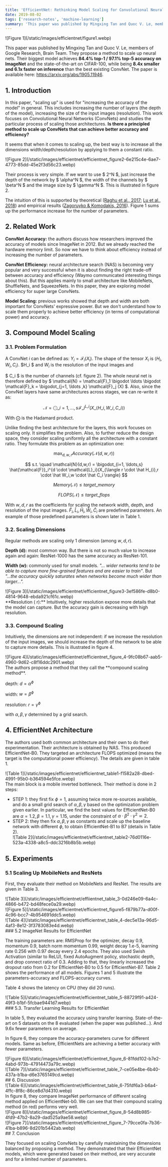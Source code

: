 ```yaml
---
title: 'EfficientNet: Rethinking Model Scaling for Convolutional Neural Networks (May 2019)'
date: 2019-08-02
tags: ['research-notes', 'machine-learning']
summary: 'This paper was published by Mingxing Tan and Quoc V. Le, members of Google Research, Brain Team. They propose a method to scale up neural nets. Their biggest model achieves **84.4% top-1 / 97.1% top-5 accuracy on ImageNet** and the state-of-the-art on CIFAR-100, while being **8.4x smaller and 6.1x faster on inference** than the best existing ConvNet.'
---
```


<div className="text-center">![Figure 1](/static/images/efficientnet/figure1.webp)</div>

This paper was published by Mingxing Tan and Quoc V. Le, members of Google Research, Brain Team. They propose a method to scale up neural nets. Their biggest model achieves **84.4% top-1 / 97.1% top-5 accuracy on ImageNet** and the state-of-the-art on CIFAR-100, while being **8.4x smaller and 6.1x faster on inference** than the best existing ConvNet. The paper is available here: https://arxiv.org/abs/1905.11946.

## 1. Introduction

In this paper, "scaling up" is used for "increasing the accuracy of the model" in general. This includes increasing the number of layers (the depth of the model), increasing the size of the input images (resolution). This work focuses on Convolutional Neural Networks (ConvNets) and studies the particular process of scaling those architectures. **Is there a principled method to scale up ConvNets that can achieve better accuracy and efficiency?**

It seems that when it comes to scaling up, the best way is to increase all the dimensions width/depth/resolution by applying to them a constant ratio.

<div className="text-center">
  ![Figure
  2](/static/images/efficientnet/efficientnet_figure2-6e215c4e-6ae7-4773-85dd-45e2f3d56c23.webp)
</div>

Their process is very simple. If we want to use $ 2^N $, just increase the depth of the network by $ \alpha^N $, the width of the channels by $ \beta^N $ and the image size by $ \gamma^N $. This is illustrated in figure 2.

The intuition of this is supported by theoretical ([Raghu et al., 2017](https://arxiv.org/abs/1606.05336); [Lu et al., 2018](https://arxiv.org/abs/1709.02540)) and empirical results ([Zagoruyko & Komodakis, 2016](https://arxiv.org/abs/1605.07146)). Figure 1 sums up the performance increase for the number of parameters.

## 2. Related Work

**ConvNet Accuracy:** the authors discuss how researchers improved the accuracy of models since ImageNet in 2012. But we already reached the hardware memory limit. So now we have to think about efficiency instead of increasing the number of parameters.

**ConvNet Efficiency:** neural architecture search (NAS) is becoming very popular and very successful when it is about finding the right trade-off between accuracy and efficiency (Waymo communicated interesting things about this). But this applies mainly to small architecture like MobileNets, ShuffleNets, and SqueezeNets. In this paper, they are exploring model efficiency for super large ConvNets.

**Model Scaling:** previous works showed that depth and width are both important for ConvNets' expressive power. But we don't understand how to scale them properly to achieve better efficiency (in terms of computational power) and accuracy.

## 3. Compound Model Scaling

### 3.1. Problem Formulation

A ConvNet $i$ can be defined as: $Y_i = \mathcal{F}_i(X_i)$. The shape of the tensor $X_i$ is $\langle H_i,W_i,C_i \rangle$. $H_i $ and $W_i$ is the resolution of the input images and

$ C_i $ is the number of channels (cf. figure 2). The whole neural net is therefore defined by $ \mathcal{N} = \mathcal{F}\_1 \bigodot \ldots \bigodot \mathcal{F}\_k = \bigodot\_{j=1, \ldots ,k} \mathcal{F}\_j (X) $. Also, since the ConvNet layers have same architectures across stages, we can re-write it as:

$$
\mathcal{N} = \bigodot\_{i=1, \ldots ,s} \mathcal{F}\_i^{L\_i} (X\_{\langle H\_i, W\_i, C\_i \rangle})
$$

With $\bigodot$ is the Hadamard product.

Unlike finding the best architecture for the layers, this work focuses on scaling only. It simplifies the problem. Also, to further reduce the design space, they consider scaling uniformly all the architecture with a constant ratio. They formulate this problem as an optimization one:

$$
\max_{d,w,r} Accuracy(\mathcal{N}(d,w,r))
$$

$$
s.t. \quad \mathcal{N}(d,w,r) = \bigodot_{i=1, \ldots,s} \hat{\mathcal{F}}_i^{d \cdot \mathcal{L}_i}(X_{\langle r \cdot \hat H_{i},r \cdot \hat W_i,w \cdot \hat C_i \rangle}
$$

$$
Memory(\mathcal{N}) \leq target\_memory
$$

$$
FLOPS(\mathcal{\mathcal{N}}) \leq target\_flops
$$

With $w, d, r$ as the coefficients for scaling the network width, depth, and resolution of the input images. $\hat F_i, \hat L_i, \hat H_i, \hat W_i, \hat C_i$ are predefined parameters. An example of those predefined parameters is shown later in Table 1.

### 3.2. Scaling Dimensions

Regular methods are scaling only 1 dimension (among $w,d,r$).

**Depth (d):** most common way. But there is not so much value to increase again and again: ResNet-1000 has the same accuracy as ResNet-101.

**Width (w):** commonly used for small models. _"... wider networks tend to be able to capture more fine-grained features and are easier to train"_. But _"...the accuracy quickly saturates when networks become much wider than larger..."._

<div className="text-center">
  ![Figure
  3](/static/images/efficientnet/efficientnet_figure3-3ef586fe-d8b0-4814-9648-ebda921cf61c.webp)
</div>
**Resolution ( r):** Intuitively, higher resolution expose more details that the model can capture. But
the accuracy gain is decreasing with high resolution.

### 3.3. Compound Scaling

Intuitively, the dimensions are not independent: if we increase the resolution of the input images, we should increase the depth of the network to be able to capture more details. This is illustrated in figure 4.

<div className="text-center">
  ![Figure
  4](/static/images/efficientnet/efficientnet_figure_4-9fc08b67-aab5-4960-9d62-c8f16ddc2901.webp)
</div>
The authors propose a method that they call the **compound scaling method**.

depth: $d = \alpha^{\phi}$

width: $w = \beta^{\phi}$

resolution: $r = \gamma^{\phi}$

with $\alpha, \beta, \gamma$ determined by a grid search.

## 4. EfficientNet Architecture

The authors used both common architecture and their own to do their experimentation. Their architecture is obtained by NAS. This produced EfficientNet-B0. They targeted an architecture FLOPS optimized (means the target is the computational power efficiency). The details are given in table 1.

<div className="text-center">
  ![Table
  1](/static/images/efficientnet/efficientnet_table1-f1582a28-dbed-4991-95b0-b364594e5fce.webp)
</div>
The main block is a mobile inverted bottleneck. Their method is done in 2 steps:

- STEP 1: they first fix $\phi = 1$, assuming twice more re-sources available, and do a small grid search of $\alpha, \beta, \gamma$ based on the optimization problem given earlier. In particular, we find the best values for EfficientNet-B0 are $\alpha = 1.2,\beta=1.1,\gamma= 1.15$, under the constraint of $\alpha \cdot \beta^2 \cdot \gamma^2 \backsimeq 2$.
- STEP 2: they then fix $\alpha, \beta, \gamma$ as constants and scale up the baseline network with different $\phi$, to obtain EfficientNet-B1 to B7 (details in Table 2).
  <div className="text-center">
    ![Table
    2](/static/images/efficientnet/efficientnet_table2-76d0116e-523a-4338-a8c5-ddc3216b8b5b.webp)
  </div>

## 5. Experiments

### 5.1 Scaling Up MobileNets and ResNets

First, they evaluate their method on MobileNets and ResNet. The results are given in Table 3.

<div className="text-center">
  ![Table
  3](/static/images/efficientnet/effiientnet_table_3-0d246e09-6a4c-4866-b472-bd48fece0a29.webp)
</div>
<div className="text-center">
  ![Figure
  5](/static/images/efficientnet/efficientnet_figure5-f879b77a-d00f-4c96-bcc7-4b954691ddc5.webp)
</div>
<div className="text-center">
  ![Table
  4](/static/images/efficientnet/efficientnet_table_4-dec5e13a-96d5-4af3-8e12-3f3783083e4d.webp)
</div>
### 5.2 ImageNet Results for EfficientNet

The training parameters are: RMSProp for the optimizer, decay 0.9, momentum 0.9, batch norm momentum 0.99, weight decay 1.e-5, learning rate 0.256 with 0.97 decay every 2.4 epochs. They also used Swish Activation (similar to ReLU), fixed AutoAugment policy, stochastic depth, and drop connect ratio of 0.3. Adding to that, they linearly increased the dropout ratio from 0.2 for EfficientNet-B0 to 0.5 for EfficientNet-B7. Table 2 shows the performance of all models. Figures 1 and 5 illustrate the parameters-accuracy and FLOPS-accuracy curves.

Table 4 shows the latency on CPU (they did 20 runs).

<div className="text-center">
  ![Table
  5](/static/images/efficientnet/efficientnet_table_5-88729f91-a424-49f3-b1bf-5fcbae9441d7.webp)
</div>
### 5.3. Transfer Learning Results for EfficientNet

In table 5, they evaluated the accuracy using transfer learning. State-of-the-art on 5 datasets on the 8 evaluated (when the paper was published...). And 9.6x fewer parameters on average.

In figure 6, they compare the accuracy-parameters curve for different models. Same as before, EfficientNets are achieving a better accuracy with fewer parameters.

<div className="text-center">
  ![Figure
  6](/static/images/efficientnet/efficientnet_figure_6-81fdd102-b7e2-4abd-973b-47914473a79c.webp)
</div>
<div className="text-center">
  ![Table
  7](/static/images/efficientnet/efficientnet_table_7-ce05e4be-6b40-437a-b1ba-d6e3765149cd.webp)
</div>
## 6. Discussion
<div className="text-center">
  ![Table
  6](/static/images/efficientnet/efficientnet_table_6-75fdf6a3-b6a4-4ffc-8f8c-86ce8d7d4310.webp)
</div>
In figure 8, they compare ImageNet performance of different scaling method applied on
EfficientNet-b0. We can see that their compound scaling method (in red) performs very well.
<div className="text-center">
  ![Figure
  8](/static/images/efficientnet/efficientnet_figure_8-54d8b985-4fd9-47b2-8a29-dad525a9ae58.webp)
</div>
<div className="text-center">
  ![Figure
  7](/static/images/efficientnet/efficientnet_figure_7-79cce0fa-7b36-41ba-b896-8d201b5442ab.webp)
</div>
## 7. Conclusion

They focused on scaling ConvNets by carefully maintaining the dimensions balanced by proposing a method. They demonstrated that their EfficientNet models, which were generated based on their method, are very accurate and for a limited number of parameters.

